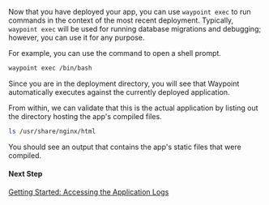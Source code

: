 Now that you have deployed your app, you can use `waypoint exec` to run commands in the context of the most recent deployment. Typically, `waypoint exec` will be used for running database migrations and debugging; however, you can use it for any purpose.

For example, you can use the command to open a shell prompt.

```bash
waypoint exec /bin/bash
```

Since you are in the deployment directory, you will see that Waypoint automatically executes against the currently deployed application.

From within, we can validate that this is the actual application by listing out the directory hosting the app's compiled files.

```bash
ls /usr/share/nginx/html
```

You should see an output that contains the app's static files that were compiled.

#### Next Step

[Getting Started: Accessing the Application Logs](/docs/getting-started/nomad-example-app/logging-app)
